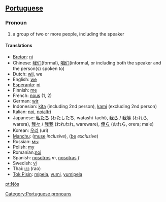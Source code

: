 ==[[Portuguese]]==

===Pronoun===
# a group of two or more people, including the speaker

====Translations====
*[[Breton]]: [[ni]]
*Chinese: [[我们]](formal), [[咱们]](informal, or including both the speaker and the person(s) spoken to)
*Dutch: [[wij]], we
*English: [[we]]
*[[Esperanto]]: [[ni]]
*Finnish: [[me]]
*French: [[nous]] (1, 2)
*German: [[wir]]
*Indonesian: [[kita]] (including 2nd person), [[kami]] (excluding 2nd person)
*Italian: [[noi]], [[noialtri]]
*Japanese: [[私たち]] (わたしたち, watashi-tachi), [[我ら]] / [[我等]] (われら, warera), [[我々]] / [[我我]] (われわれ, wareware), [[俺ら]] (おれら, orera; male)
*Korean: [[우리]] (uri)
*[[Manchu]]: ([[muse]] ''inclusive''), ([[be]] ''exclusive'')
*Russian: [[мы]]
*Polish: [[my]]
*Romanian:[[noi]]
*Spanish: [[nosotros]] ''m'', [[nosotras]] ''f''
*Swedish: [[vi]]
*Thai: [[เรา]] (rao)
*[[Tok Pisin]]: [[mipela]], [[yumi]], [[yumipela]]

[[Category:Portuguese pronouns]]

[[pt:Nós]]